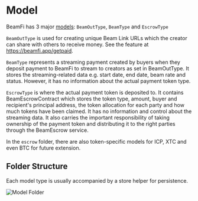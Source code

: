 # Model

BeamFi has 3 major [models](https://github.com/BeamFi/BeamFiProtocol/tree/main/backend/model): `BeamOutType`, `BeamType` and `EscrowType`

`BeamOutType` is used for creating unique Beam Link URLs which the creator can share with others to receive money.
See the feature at https://beamfi.app/getpaid.

`BeamType` represents a streaming payment created by buyers when they deposit payment to BeamFi to stream to creators as set in BeamOutType.
It stores the streaming-related data e.g. start date, end date, beam rate and status. However, it has no information about the actual payment token type.

`EscrowType` is where the actual payment token is deposited to. It contains BeamEscrowContract which stores the token type, amount, buyer and recipient's principal address, the token allocation for each party and how much tokens have been claimed. It has no information and control about the streaming data.
It also carries the important responsibility of taking ownership of the payment token and distributing it to the right parties through the BeamEscrow service.

In the `escrow` folder, there are also token-specific models for ICP, XTC and even BTC for future extension.

## Folder Structure

Each model type is usually accompanied by a store helper for persistence.


<div style={{ paddingTop: "22px" }}>
  <Image src="/folder-model.png" alt="Model Folder" width={206} height={500} />
</div>
